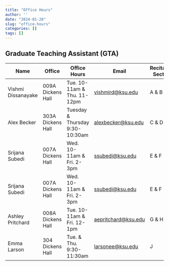 ```yaml
---
title: "Office Hours"
author: ''
date: "2024-01-28"
slug: "office-hours"
categories: []
tags: []
---
```

##  Graduate Teaching Assistant (GTA) 

| Name 	| Office 	| Office Hours 	| Email 	| Recitation Section 	|
|---	|---	|---	|---	|---	|
| Vishmi Dissanayake | 009A  Dickens Hall 	|Tue. 10-11am & Thu. 11-12pm 	| <vishmird@ksu.edu> 	| A & B 	|TBA
Alex Becker | 303A  Dickens Hall 	|Tuesday & Thursday 9:30- 10:30am	| <alexbecker@ksu.edu>	| C & D 	|
| Srijana Subedi  	| 007A Dickens Hall 	| Wed. 10-11am & Fri. 2-3pm 	| <ssubedi@ksu.edu> 	| E  & F 	|
| Srijana Subedi  	| 007A Dickens Hall 	| Wed. 10-11am & Fri. 2-3pm 	| <ssubedi@ksu.edu> 	| E  & F 	|
| Ashley Pritchard  	| 008A Dickens Hall 	| Tue. 10-11am & Fri. 12-1pm	| <aepritchard@ksu.edu> 	| G  & H 	|
| Emma Larson | 304  Dickens Hall 	| Tue. & Thu. 9:30- 11:30am	| <larsonee@ksu.edu> 	|  J 	|
